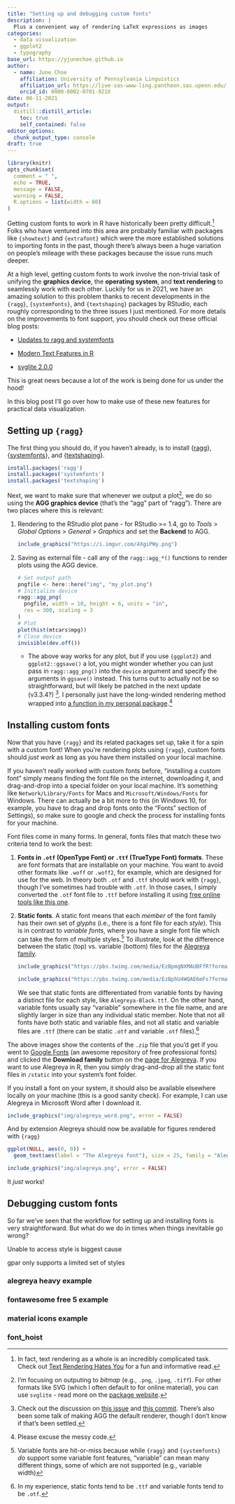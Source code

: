 ```yaml
---
title: "Setting up and debugging custom fonts"
description: |
  Plus a convenient way of rendering LaTeX expressions as images
categories:
  - data visualization
  - ggplot2
  - typography
base_url: https://yjunechoe.github.io
author:
  - name: June Choe
    affiliation: University of Pennsylvania Linguistics
    affiliation_url: https://live-sas-www-ling.pantheon.sas.upenn.edu/
    orcid_id: 0000-0002-0701-921X
date: 06-11-2021
output:
  distill::distill_article:
    toc: true
    self_contained: false
editor_options: 
  chunk_output_type: console
draft: true
---
```


```r
library(knitr)
opts_chunk$set(
  comment = " ",
  echo = TRUE,
  message = FALSE,
  warning = FALSE,
  R.options = list(width = 80)
)
```

Getting custom fonts to work in R have historically been pretty difficult.^[In fact, text rendering as a whole is an incredibly complicated task. Check out [Text Rendering Hates You](https://gankra.github.io/blah/text-hates-you/#how-do-you-write-that-you-cant-write) for a fun and informative read.] Folks who have ventured into this area are probably familiar with packages like `{showtext}` and `{extrafont}` which were the more established solutions to importing fonts in the past, though there's always been a huge variation on people's mileage with these packages because the issue runs much deeper.

At a high level, getting custom fonts to work involve the non-trivial task of unifying the **graphics device**, the **operating system**, and **text rendering** to seamlessly work with each other. Luckily for us in 2021, we have an amazing solution to this problem thanks to recent developments in the `{ragg}`, `{systemfonts}`, and `{textshaping}` packages by RStudio, each roughly corresponding to the three issues I just mentioned. For more details on the improvements to font support, you should check out these official blog posts:

- [Updates to ragg and systemfonts](https://www.tidyverse.org/blog/2020/05/updates-to-ragg-and-systemfonts/)

- [Modern Text Features in R](https://www.tidyverse.org/blog/2021/02/modern-text-features/)

- [svglite 2.0.0](https://www.tidyverse.org/blog/2021/02/svglite-2-0-0/)

This is great news because a lot of the work is being done for us under the hood!

In this blog post I'll go over how to make use of these new features for practical data visualization.

## Setting up `{ragg}`

The first thing you should do, if you haven't already, is to install {[ragg](https://ragg.r-lib.org/)}, {[systemfonts](https://github.com/r-lib/systemfonts)}, and {[textshaping](https://github.com/r-lib/textshaping)}.

```r
install.packages('ragg')
install.packages('systemfonts')
install.packages('textshaping')
```

Next, we want to make sure that whenever we output a plot^[I'm focusing on outputing to _bitmap_ (e.g., `.png`, `.jpeg`, `.tiff`). For other formats like SVG (which I often default to for online material), you can use `svglite` - read more on the [package website](https://svglite.r-lib.org/).], we do so using the **AGG graphics device** (that's the "agg" part of "ragg"). There are two places where this is relevant:

1. Rendering to the RStudio plot pane - for RStudio >= 1.4, go to _Tools_ > _Global Options_ > _General_ > _Graphics_ and set the **Backend** to AGG.

    ```r
    include_graphics("https://i.imgur.com/4XgiPWy.png")
    ```


2. Saving as external file - call any of the `ragg::agg_*()` functions to render plots using the AGG device.
  
    ```r
    # Set output path
    pngfile <- here::here("img", "my_plot.png")
    # Initialize device
    ragg::agg_png(
      pngfile, width = 10, height = 6, units = "in",
      res = 300, scaling = 3
    )
    # Plot
    plot(hist(mtcars$mpg))
    # Close device
    invisible(dev.off())
    ```

    - The above way works for any plot, but if you use `{ggplot2}` and `ggplot2::ggsave()` a lot, you might wonder whether you can just pass in `ragg::agg_png()` into the `device` argument and specify the arguments in `ggsave()` instead. This turns out to actually not be so straightforward, but will likely be patched in the next update (v3.3.4?) ^[Check out the discussion on [this issue](https://github.com/tidyverse/ggplot2/issues/4347) and [this commit](https://github.com/tidyverse/ggplot2/issues/4347). There's also been some talk of making AGG the default renderer, though I don't know if that's been settled.]. I personally just have the long-winded rendering method wrapped into [a function in my personal package](https://github.com/yjunechoe/junebug/blob/master/R/plotsave_auto.R).^[Please excuse the messy code.]

## Installing custom fonts

Now that you have `{ragg}` and its related packages set up, take it for a spin with a custom font! When you're rendering plots using `{ragg}`, custom fonts should _just work_ as long as you have them installed on your local machine. 

If you haven't really worked with custom fonts before, "installing a custom font" simply means finding the font file on the internet, downloading it, and drag-and-drop into a special folder on your local machine. It's something like `Network/Library/Fonts` for Macs and `Microsoft/Windows/Fonts` for Windows. There can actually be a bit more to this (in Windows 10, for example, you have to drag and drop fonts onto the "Fonts" section of Settings), so make sure to google and check the process for installing fonts for your machine.

Font files come in many forms. In general, fonts files that match these two criteria tend to work the best:

1. **Fonts in `.otf` (OpenType Font) or `.ttf` (TrueType Font) formats**. These are font formats that are installable on your machine. You want to avoid other formats like `.woff` or `.woff2`, for example, which are designed for use for the web. In theory both `.otf` and `.ttf` should work with `{ragg}`, though I've sometimes had trouble with `.otf`. In those cases, I simply converted the `.otf` font file to `.ttf` before installing it using [free online tools like this one](https://convertio.co/otf-ttf/).

2. **Static fonts**. A static font means that each _member_ of the font family has their own set of _glyphs_ (i.e., there is a font file for each _style_). This is in contrast to _variable fonts_, where you have a single font file which can take the form of multiple styles.^[Variable fonts are hit-or-miss because while `{ragg}` and `{systemfonts}` _do_ support some variable font features, "variable" can mean many different things, some of which are not supported (e.g., variable width)] To illustrate, look at the difference between the static (top) vs. variable (bottom) files for the [Alegreya family](https://fonts.google.com/specimen/Alegreya).

    ```r
    include_graphics("https://pbs.twimg.com/media/EzBpmgNXMAUBFfR?format=png&name=900x900")
    ```

    ```r
    include_graphics("https://pbs.twimg.com/media/EzBphU4WQAE6mFs?format=png&name=900x900")
    ```

     We see that static fonts are differentiated from variable fonts by having a distinct file for each style, like `Alegreya-Black.ttf`. On the other hand, variable fonts usually say "variable" somewhere in the file name, and are slightly larger in size than any individual static member. Note that not all fonts have both static and variable files, and not all static and variable files are `.ttf` (there can be static `.otf` and variable `.otf` files).^[In my experience, static fonts tend to be `.ttf` and variable fonts tend to be `.otf`.]

The above images show the contents of the `.zip` file that you'd get if you went to [Google Fonts](https://fonts.google.com/) (an awesome repository of free professional fonts) and clicked the **Download family** button on the [page for Alegreya](https://fonts.google.com/specimen/Alegreya). If you want to use Alegreya in R, then you simply drag-and-drop all the static font files in `/static` into your system's font folder.

If you install a font on your system, it should also be available elsewhere locally on your machine (this is a good sanity check). For example, I can use Alegreya in Microsoft Word after I download it.

```r
include_graphics("img/alegreya_word.png", error = FALSE)
```

And by extension Alegreya should now be available for figures rendered with `{ragg}`

```r
ggplot(NULL, aes(0, 0)) +
  geom_text(aes(label = "The Alegreya font"), size = 25, family = "Alegreya")
```

```r
include_graphics("img/alegreya.png", error = FALSE)
```

It _just_ works!


## Debugging custom fonts

So far we've seen that the workflow for setting up and installing fonts is very straightforward. But what do we do in times when things inevitable go wrong?


Unable to access style is biggest cause

gpar only supports a limited set of styles

### alegreya heavy example

### fontawesome free 5 example

### material icons example

### font_hoist
